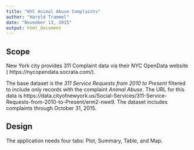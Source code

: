 ```yaml
---
title: "NYC Animal Abuse Complaints"
author: "Harold Trammel"
date: "November 13, 2015"
output: html_document
---
```


## Scope

New York city provides 311 Complaint data via their NYC OpenData website ( https://nycopendata.socrata.com/).  

The base dataset is the _311 Service Requests from 2010 to Present_ filtered to include only records with the complaint _Animal Abuse_.  The URL for this data is 
https://data.cityofnewyork.us/Social-Services/311-Service-Requests-from-2010-to-Present/erm2-nwe9. The dataset includes complaints through October 31, 2015.


## Design

The application needs four tabs: Plot, Summary, Table, and Map.
